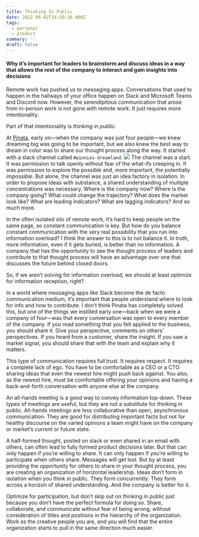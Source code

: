 ```yaml
---
title: Thinking In Public
date: 2022-08-02T14:50:38.000Z
tags:
  - personal
  - product
summary: ''
draft: false
---
```


#### Why it’s important for leaders to brainstorm and discuss ideas in a way that allows the rest of the company to interact and gain insights into decisions

Remote work has pushed us to messaging apps. Conversations that used to happen in the hallways of your office happen on Slack and Microsoft Teams and Discord now. However, the serendipitous communication that arose from in-person work is not gone with remote work. It just requires more intentionality.

Part of that intentionality is *thinking in public*.

At [Pinata](https://pinata.cloud), early on—when the company was just four people—we knew dreaming big was going to be important, but we also knew the best way to dream in color was to share our thought process along the way. It started with a slack channel called `#pinnies-dreamland`.
![](https://cdn-images-1.medium.com/max/800/1*ivWUrhC7lmwolfpunWuwuA@2x.png)
The channel was a start. It was permission to talk openly without fear of the what-ifs creeping in. It was permission to explore the possible and, more important, the potentially *impossible*. But alone, the channel was just an idea factory in isolation. In order to propose ideas with substance, a shared understanding of multiple concentrations was necessary. Where is the company now? Where is the company going? What could change the trajectory? What does the market look like? What are leading indicators? What are lagging indicators? And so much more.

In the often isolated silo of remote work, it’s hard to keep people on the same page, so constant communication is key. But how do you balance constant communication with the very real possibility that you run into information overload? I think the answer to this is to not balance it. In truth, more information, even if it gets buried, is better than no information. A company that has the opportunity to see the thought process of leaders and contribute to that thought process will have an advantage over one that discusses the future behind closed doors.

So, if we aren’t solving for information overload, we should at least optimize for information reception, right?

In a world where messaging apps like Slack become the de facto communication medium, it’s important that people understand where to look for info and how to contribute. I don’t think Pinata has completely solved this, but one of the things we instilled early one—back when we were a company of four—was that every conversation was open to every member of the company. If you read something that you felt applied to the business, you should share it. Give your perspective, comments on others’ perspectives. If you heard from a customer, share the insight. If you saw a market signal, you should share that with the team and explain why it matters.

This type of communication requires full trust. It requires respect. It requires a complete lack of ego. You have to be comfortable as a CEO or a CTO sharing ideas that even the newest hire might push back against. You also, as the newest hire, must be comfortable offering your opinions and having a back-and-forth conversation with anyone else at the company.

An all-hands meeting is a good way to convey information top-down. These types of meetings are useful, but they are not a substitute for thinking in public. All-hands meetings are less collaborative than open, asynchronous communication. They are good for distributing important facts but not for healthy discourse on the varied opinions a team might have on the company or market’s current or future state.

A half-formed thought, posted on slack or even shared in an email with others, can often lead to fully formed product decisions later. But that can only happen if you’re willing to share. It can only happen if you’re willing to participate when others share. Messages will get lost. But by at least providing the opportunity for others to share in your thought process, you are creating an organization of horizontal leadership. Ideas don’t form in isolation when you think in public. They form concurrently. They form across a horizon of shared understanding. And the company is better for it.

Optimize for participation, but don’t skip out on thinking in public just because you don’t have the perfect formula for doing so. Share, collaborate, and communicate without fear of being wrong, without consideration of titles and positions in the hierarchy of the organization. Work as the creative people you are, and you will find that the entire organization starts to pull in the same direction much easier.
